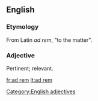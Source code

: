 ==English==

===Etymology===
From Latin ''ad rem'', "to the matter".

===Adjective===
Pertinent; relevant.

[[Category:English adjectives]]

[[fr:ad rem]]
[[lt:ad rem]]